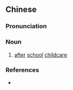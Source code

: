 {{also|安亲班}}
==Chinese==
{{zh-forms|s=安亲班}}

===Pronunciation===
{{zh-pron
|m=ānqīnbān
|cat=n
}}

===Noun===
{{zh-noun}}

# {{lb|zh|Taiwanese Mandarin}} [[after]] [[school]] [[childcare]]

===References===
* {{pedialite|安親課輔班|lang=zh}}